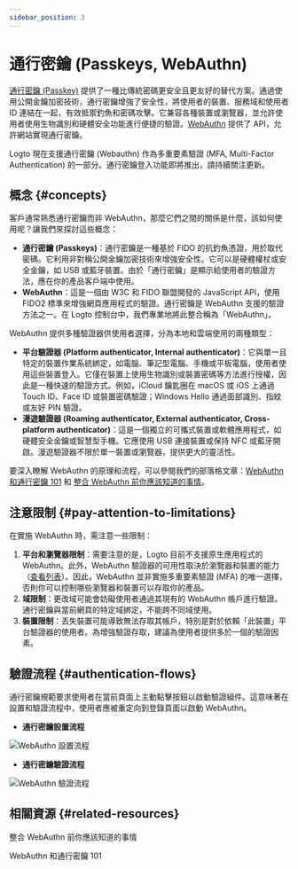 ```yaml
---
sidebar_position: 3
---
```



# 通行密鑰 (Passkeys, WebAuthn)

[通行密鑰 (Passkey)](https://auth.wiki/passkey) 提供了一種比傳統密碼更安全且更友好的替代方案。通過使用公開金鑰加密技術，通行密鑰增強了安全性，將使用者的裝置、服務域和使用者 ID 連結在一起，有效抵禦釣魚和密碼攻擊。它兼容各種裝置或瀏覽器，並允許使用者使用生物識別和硬體安全功能進行便捷的驗證。[WebAuthn](https://auth.wiki/webauthn) 提供了 API，允許網站實現通行密鑰。

Logto 現在支援通行密鑰 (Webauthn) 作為多重要素驗證 (MFA, Multi-Factor Authentication) 的一部分。通行密鑰登入功能即將推出，請持續關注更新。

## 概念 \{#concepts}

客戶通常熟悉通行密鑰而非 WebAuthn，那麼它們之間的關係是什麼，該如何使用呢？讓我們來探討這些概念：

- **通行密鑰 (Passkeys)**：通行密鑰是一種基於 FIDO 的抗釣魚憑證，用於取代密碼。它利用非對稱公開金鑰加密技術來增強安全性。它可以是硬體權杖或安全金鑰，如 USB 或藍牙裝置。由於「通行密鑰」是顯示給使用者的驗證方法，應在你的產品客戶端中使用。
- **WebAuthn**：這是一個由 W3C 和 FIDO 聯盟開發的 JavaScript API，使用 FIDO2 標準來增強網頁應用程式的驗證。通行密鑰是 WebAuthn 支援的驗證方法之一。在 Logto 控制台中，我們專業地將此整合稱為「WebAuthn」。

WebAuthn 提供多種驗證器供使用者選擇，分為本地和雲端使用的兩種類型：

- **平台驗證器 (Platform authenticator, Internal authenticator)**：它與單一且特定的裝置作業系統綁定，如電腦、筆記型電腦、手機或平板電腦，使用者使用這些裝置登入。它僅在裝置上使用生物識別或裝置密碼等方法進行授權，因此是一種快速的驗證方式。例如，iCloud 鑰匙圈在 macOS 或 iOS 上通過 Touch ID、Face ID 或裝置密碼驗證；Windows Hello 通過面部識別、指紋或友好 PIN 驗證。
- **漫遊驗證器 (Roaming authenticator, External authenticator, Cross-platform authenticator)**：這是一個獨立的可攜式裝置或軟體應用程式，如硬體安全金鑰或智慧型手機。它應使用 USB 連接裝置或保持 NFC 或藍牙開啟。漫遊驗證器不限於單一裝置或瀏覽器，提供更大的靈活性。

要深入瞭解 WebAuthn 的原理和流程，可以參閱我們的部落格文章：[WebAuthn 和通行密鑰 101](https://blog.logto.io/web-authn-and-passkey-101/) 和 [整合 WebAuthn 前你應該知道的事情](https://blog.logto.io/webauthn-base-knowledge/)。

## 注意限制 \{#pay-attention-to-limitations}

在實施 WebAuthn 時，需注意一些限制：

1. **平台和瀏覽器限制**：需要注意的是，Logto 目前不支援原生應用程式的 WebAuthn。此外，WebAuthn 驗證器的可用性取決於瀏覽器和裝置的能力（[查看列表](https://caniuse.com/?search=webauthn)）。因此，WebAuthn 並非實施多重要素驗證 (MFA) 的唯一選擇，否則你可以控制哪些瀏覽器和裝置可以存取你的產品。
2. **域限制**：更改域可能會妨礙使用者通過其現有的 WebAuthn 帳戶進行驗證。通行密鑰與當前網頁的特定域綁定，不能跨不同域使用。
3. **裝置限制**：丟失裝置可能導致無法存取其帳戶，特別是對於依賴「此裝置」平台驗證器的使用者。為增強驗證存取，建議為使用者提供多於一個的驗證因素。

## 驗證流程 \{#authentication-flows}

通行密鑰規範要求使用者在當前頁面上主動點擊按鈕以啟動驗證組件。這意味著在設置和驗證流程中，使用者應被重定向到登錄頁面以啟動 WebAuthn。

- **通行密鑰設置流程**

<img src={webauthnSetupFlowImage} alt="WebAuthn 設置流程" />

- **通行密鑰驗證流程**

<img src={webauthnVerificationFlowImage} alt="WebAuthn 驗證流程" />

## 相關資源 \{#related-resources}

<Url href="https://blog.logto.io/webauthn-base-knowledge">整合 WebAuthn 前你應該知道的事情</Url>

<Url href="https://blog.logto.io/web-authn-and-passkey-101">WebAuthn 和通行密鑰 101</Url>

